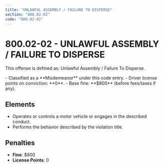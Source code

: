 ```yaml
---
title: "UNLAWFUL ASSEMBLY / FAILURE TO DISPERSE"
section: "800.02-02"
code: "800.02-02"
---
```





# 800.02-02 - UNLAWFUL ASSEMBLY / FAILURE TO DISPERSE

This offense is defined as: Unlawful Assembly / Failure To Disperse.

<Aside type="caution" title="Charge Type: Misdemeanor">
- Classified as a **Misdemeanor** under this code entry.
- Driver license points on conviction: **0**.
- Base fine: **$800** (before fees/taxes if any).
</Aside>

## Elements
- Operates or controls a motor vehicle or engages in the described conduct.
- Performs the behavior described by the violation title.

## Penalties
- **Fine**: $800
- **License Points**: 0
